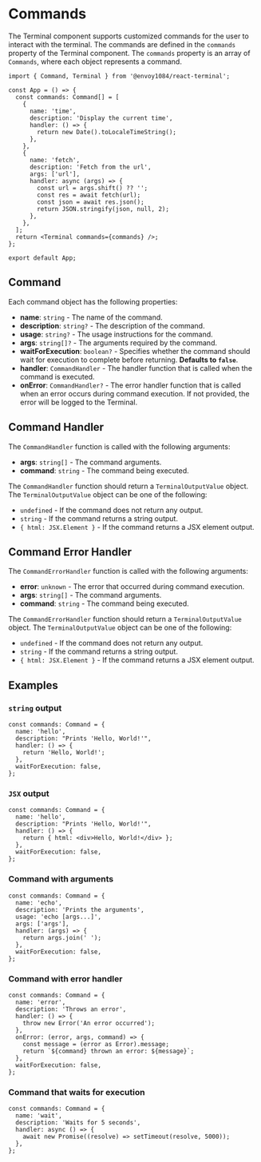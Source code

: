 # Commands

The Terminal component supports customized commands for the user to interact with the terminal. The commands are defined in the `commands` property of the Terminal component. The `commands` property is an array of `Commands`, where each object represents a command.

```tsx
import { Command, Terminal } from '@envoy1084/react-terminal';

const App = () => {
  const commands: Command[] = [
    {
      name: 'time',
      description: 'Display the current time',
      handler: () => {
        return new Date().toLocaleTimeString();
      },
    },
    {
      name: 'fetch',
      description: 'Fetch from the url',
      args: ['url'],
      handler: async (args) => {
        const url = args.shift() ?? '';
        const res = await fetch(url);
        const json = await res.json();
        return JSON.stringify(json, null, 2);
      },
    },
  ];
  return <Terminal commands={commands} />;
};

export default App;
```

## Command

Each command object has the following properties:

- **name**: `string` - The name of the command.
- **description**: `string?` - The description of the command.
- **usage**: `string?` - The usage instructions for the command.
- **args**: `string[]?` - The arguments required by the command.
- **waitForExecution**: `boolean?` - Specifies whether the command should wait for execution to complete before returning. **Defaults to `false`**.
- **handler**: `CommandHandler` - The handler function that is called when the command is executed.
- **onError**: `CommandHandler?` - The error handler function that is called when an error occurs during command execution. If not provided, the error will be logged to the Terminal.

## Command Handler

The `CommandHandler` function is called with the following arguments:

- **args**: `string[]` - The command arguments.
- **command**: `string` - The command being executed.

The `CommandHandler` function should return a `TerminalOutputValue` object. The `TerminalOutputValue` object can be one of the following:

- `undefined` - If the command does not return any output.
- `string` - If the command returns a string output.
- `{ html: JSX.Element }` - If the command returns a JSX element output.

## Command Error Handler

The `CommandErrorHandler` function is called with the following arguments:

- **error**: `unknown` - The error that occurred during command execution.
- **args**: `string[]` - The command arguments.
- **command**: `string` - The command being executed.

The `CommandErrorHandler` function should return a `TerminalOutputValue` object. The `TerminalOutputValue` object can be one of the following:

- `undefined` - If the command does not return any output.
- `string` - If the command returns a string output.
- `{ html: JSX.Element }` - If the command returns a JSX element output.

## Examples

### `string` output

```tsx
const commands: Command = {
  name: 'hello',
  description: "Prints 'Hello, World!'",
  handler: () => {
    return 'Hello, World!';
  },
  waitForExecution: false,
};
```

### `JSX` output

```tsx
const commands: Command = {
  name: 'hello',
  description: "Prints 'Hello, World!'",
  handler: () => {
    return { html: <div>Hello, World!</div> };
  },
  waitForExecution: false,
};
```

### Command with arguments

```tsx
const commands: Command = {
  name: 'echo',
  description: 'Prints the arguments',
  usage: 'echo [args...]',
  args: ['args'],
  handler: (args) => {
    return args.join(' ');
  },
  waitForExecution: false,
};
```

### Command with error handler

```tsx
const commands: Command = {
  name: 'error',
  description: 'Throws an error',
  handler: () => {
    throw new Error('An error occurred');
  },
  onError: (error, args, command) => {
    const message = (error as Error).message;
    return `${command} thrown an error: ${message}`;
  },
  waitForExecution: false,
};
```

### Command that waits for execution

```tsx
const commands: Command = {
  name: 'wait',
  description: 'Waits for 5 seconds',
  handler: async () => {
    await new Promise((resolve) => setTimeout(resolve, 5000));
  },
};
```
